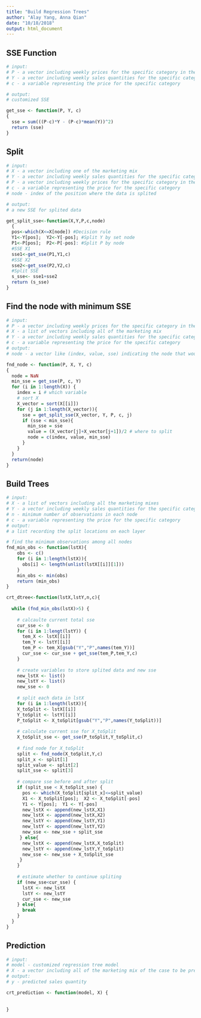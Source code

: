 ```yaml
---
title: "Build Regression Trees"
author: "Alay Yang, Anna Qian"
date: "10/18/2018"
output: html_document
---
```


## SSE Function
```r
# input:
# P - a vector including weekly prices for the specific category in the particular store
# Y - a vector including weekly sales quantities for the specific category in the particular store
# c - a variable representing the price for the specific category

# output:
# customized SSE

get_sse <- function(P, Y, c)
{
  sse = sum(((P-c)*Y - (P-c)*mean(Y))^2)
  return (sse)
}

```


## Split
```r
# input:
# X - a vector including one of the marketing mix
# Y - a vector including weekly sales quantities for the specific category in the particular store
# P - a vector including weekly prices for the specific category in the particular store
# c - a variable representing the price for the specific category
# node - index of the position where the data is splited

# output:
# a new SSE for splited data

get_split_sse<-function(X,Y,P,c,node)
  {
  pos<-which(X<=X[node]) #Decision rule
  Y1<-Y[pos];  Y2<-Y[-pos]; #Split Y by set node
  P1<-P[pos];  P2<-P[-pos]: #Split P by node
  #SSE X1
  sse1<-get_sse(P1,Y1,c)
  #SSE X2
  sse2<-get_sse(P2,Y2,c)
  #Split SSE
  s_sse<- sse1+sse2
  return (s_sse)
}

```


## Find the node with minimum SSE
```r
# input:
# P - a vector including weekly prices for the specific category in the particular store
# X - a list of vectors including all of the marketing mix
# Y - a vector including weekly sales quantities for the specific category in the particular store
# c - a variable representing the price for the specific category
# output:
# node - a vector like (index, value, sse) indicating the node that would give the minimum SSE if we split the data there

fnd_node <- function(P, X, Y, c)
{
  node = NaN
  min_sse = get_sse(P, c, Y)
  for (i in 1:length(X)) {
    index = i # which variable
    # sort X
    X_vector = sort(X[[i]])
    for (j in 1:length(X_vector)){
      sse = get_split_sse(X_vector, Y, P, c, j)
      if (sse < min_sse){
        min_sse = sse
        value = (X_vector[j]+X_vector[j+1])/2 # where to split
        node = c(index, value, min_sse)
      }
    }
  }
  return(node)
}

```


## Build Trees
```r
# input:
# X - a list of vectors including all the marketing mixes
# Y - a vector including weekly sales quantities for the specific category in the particular store
# n - minimum number of observations in each node
# c - a variable representing the price for the specific category
# output:
# a list recording the split locations on each layer

# find the minimum observations among all nodes
fnd_min_obs <- function(lstX){
    obs <- c()
    for (i in 1:length(lstX)){
      obs[i] <- length(unlist(lstX[[i]][1]))
    }
    min_obs <- min(obs)
    return (min_obs)
}

crt_dtree<-function(lstX,lstY,n,c){
    
  while (fnd_min_obs(lstX)>5) {
  
    # calcaulte current total sse
    cur_sse <- 0
    for (i in 1:lengt(lstY)) {
      tem_X <- lstX[[i]]
      tem_Y <- lstY[[i]]
      tem_P <- tem_X[gsub("Y","P",names(tem_Y))]
      cur_sse <- cur_sse + get_sse(tem_P,tem_Y,c)
    }
  
    # create variables to store splited data and new sse
    new_lstX <- list()
    new_lstY <- list()
    new_sse <- 0
  
    # split each data in lstX
    for (i in 1:length(lstX)){
    X_toSplit <- lstX[[i]]
    Y_toSplit <- lstY[[i]]
    P_toSplit <- X_toSplit[gsub("Y","P",names(Y_toSplit))]
    
    # calculate current sse for X_toSplit
    X_toSplit_sse <- get_sse(P_toSplit,Y_toSplit,c)
    
    # find node for X_toSplit
    split <- fnd_node(X_toSplit,Y,c)
    split_x <- split[1]
    split_value <- split[2]
    split_sse <- split[3]
    
    # compare sse before and after split
    if (split_sse < X_toSplit_sse) {
      pos <- which(X_toSplit[split_x]<=split_value)
      X1 <- X_toSplit[pos];  X2 <- X_toSplit[-pos]
      Y1 <- Y[pos];  Y1 <- Y[-pos]
      new_lstX <- append(new_lstX,X1)
      new_lstX <- append(new_lstX,X2)
      new_lstY <- append(new_lstY,Y1)
      new_lstY <- append(new_lstY,Y2)
      new_sse <- new_sse + split_sse
     } else{
      new_lstX <- append(new_lstX,X_toSplit)
      new_lstY <- append(new_lstY,Y_toSplit)
      new_sse <- new_sse + X_toSplit_sse
     }
    }
    
    # estimate whether to continue spliting
    if (new_sse<cur_sse) {
      lstX <- new_lstX
      lstY <- new_lstY
      cur_sse <- new_sse
    } else{
      break
    }
  }
}


```


## Prediction
```r
# input:
# model - customized regression tree model
# X - a vector including all of the marketing mix of the case to be predicted (a specific category in a particular store for a specific week)
# output:
# y - predicted sales quantity

crt_prediction <- function(model, X) {
  
  
}




```

